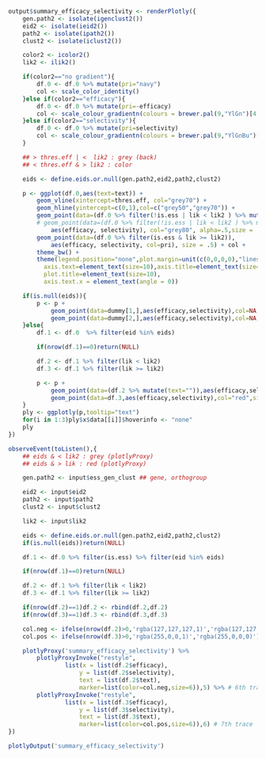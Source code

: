 ```r
output$summary_efficacy_selectivity <- renderPlotly({
	gen.path2 <- isolate(igenclust2())
	eid2 <- isolate(ieid2())
	path2 <- isolate(ipath2())
	clust2 <- isolate(iclust2())

	color2 <- icolor2()
	lik2 <- ilik2()

	if(color2=="no gradient"){
		df.0 <- df.0 %>% mutate(pri="navy")
		col <- scale_color_identity()
	}else if(color2=="efficacy"){
		df.0 <- df.0 %>% mutate(pri=-efficacy)
		col <- scale_colour_gradientn(colours = brewer.pal(9,"YlGn")[4:9])
	}else if(color2=="selectivity"){
		df.0 <- df.0 %>% mutate(pri=selectivity)
		col <- scale_colour_gradientn(colours = brewer.pal(9,"YlGnBu")[4:9])
	}

	## > thres.eff | <  lik2 : grey (back)
	## < thres.eff & > lik2 : color

	eids <- define.eids.or.null(gen.path2,eid2,path2,clust2)

	p <- ggplot(df.0,aes(text=text)) +
		geom_vline(xintercept=thres.eff, col="grey70") +
		geom_hline(yintercept=c(0,1),col=c("grey50","grey70")) + 
		geom_point(data=(df.0 %>% filter(!is.ess | lik < lik2 ) %>% mutate(text="")),
		# geom_point(data=(df.0 %>% filter(!is.ess | lik < lik2 ) %>% mutate(text="")),			
			aes(efficacy, selectivity), col="grey80", alpha=.5,size = .3) +
		geom_point(data=(df.0 %>% filter(is.ess & lik >= lik2)),
			aes(efficacy, selectivity, col=pri), size = .5) + col +
		theme_bw() +
	    theme(legend.position="none",plot.margin=unit(c(0,0,0,0),"lines"),
	      axis.text=element_text(size=10),axis.title=element_text(size=10),
	      plot.title=element_text(size=10),
	      axis.text.x = element_text(angle = 0))

	if(is.null(eids)){
		p <- p + 
			geom_point(data=dummy[1,],aes(efficacy,selectivity),col=NA,size=1.2) + # 6th trace, lik < lik2
			geom_point(data=dummy[2,],aes(efficacy,selectivity),col=NA,size=1.2) # 7th trace, lik >= lik2
	}else{
		df.1 <- df.0  %>% filter(eid %in% eids)

		if(nrow(df.1)==0)return(NULL)

		df.2 <- df.1 %>% filter(lik < lik2)
		df.3 <- df.1 %>% filter(lik >= lik2)

		p <- p +
			geom_point(data=(df.2 %>% mutate(text="")),aes(efficacy,selectivity),col="grey20",size=1.2) + # 6th trace, lik < lik2
			geom_point(data=df.3,aes(efficacy,selectivity),col="red",size=1.2) # 7th trace, lik >= lik2
	}
	ply <- ggplotly(p,tooltip="text")
	for(i in 1:3)ply$x$data[[i]]$hoverinfo <- "none"
	ply
})

observeEvent(toListen(),{
	## eids & < lik2 : grey (plotlyProxy)
	## eids & > lik : red (plotlyProxy)

	gen.path2 <- input$ess_gen_clust ## gene, orthogroup

	eid2 <- input$eid2
	path2 <- input$path2
	clust2 <- input$clust2

	lik2 <- input$lik2

	eids <- define.eids.or.null(gen.path2,eid2,path2,clust2)
	if(is.null(eids))return(NULL)

	df.1 <- df.0 %>% filter(is.ess) %>% filter(eid %in% eids)

	if(nrow(df.1)==0)return(NULL)

	df.2 <- df.1 %>% filter(lik < lik2)
	df.3 <- df.1 %>% filter(lik >= lik2)

	if(nrow(df.2)==1)df.2 <- rbind(df.2,df.2)
	if(nrow(df.3)==1)df.3 <- rbind(df.3,df.3)

	col.neg <- ifelse(nrow(df.2)>0,'rgba(127,127,127,1)','rgba(127,127,127,0)')
	col.pos <- ifelse(nrow(df.3)>0,'rgba(255,0,0,1)','rgba(255,0,0,0)')

	plotlyProxy('summary_efficacy_selectivity') %>%
	 	plotlyProxyInvoke("restyle", 
	        	list(x = list(df.2$efficacy), 
	        		y = list(df.2$selectivity),
	        		text = list(df.2$text),
	        		marker=list(color=col.neg,size=6)),5) %>% # 6th trace
		plotlyProxyInvoke("restyle", 
	        	list(x = list(df.3$efficacy), 
	        		y = list(df.3$selectivity),
	        		text = list(df.3$text),	        		
        			marker=list(color=col.pos,size=6)),6) # 7th trace
})

```
```r
plotlyOutput('summary_efficacy_selectivity')
```

